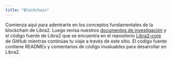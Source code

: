 ```yaml
---
title: "Blockchain"
---
```



Comienza aquí para adentrarte en los conceptos fundamentales de la blockchain de Libra2. Luego revisa nuestros [documentos de investigación](https://libra2labs.com/research) y el código fuente de Libra2 que se encuentra en el repositorio [Libra2-core](https://github.com/libra2org/libra2-core) de GitHub mientras continúas tu viaje a través de este sitio. El código fuente contiene READMEs y comentarios de código invaluables para desarrollar en Libra2.

<CardGrid>
  <LinkCard href="/es/network/blockchain/libra2-white-paper" title="Libro Blanco de Libra2" description="Explora el libro blanco fundacional de Libra2." />

  <LinkCard href="/es/network/blockchain/blockchain-deep-dive" title="Inmersión Profunda en la Blockchain de Libra2" description="Sumérgete profundamente en la mecánica y arquitectura de la blockchain de Libra2." />

  <LinkCard href="/es/network/blockchain/move" title="Move - Un Lenguaje y Runtime Web3" description="Aprende sobre Move, el lenguaje de contratos inteligentes diseñado para seguridad y verificación formal." />

  <LinkCard href="/es/network/blockchain/accounts" title="Cuentas" description="Aprende cómo funcionan las cuentas en la blockchain de Libra2." />

  <LinkCard href="/es/network/blockchain/resources" title="Recursos" description="Descubre cómo los recursos almacenan datos para contratos inteligentes en la cadena." />

  <LinkCard href="/es/network/blockchain/events" title="Eventos" description="Aprende cómo se generan y utilizan los eventos dentro de Libra2." />

  <LinkCard href="/es/network/blockchain/txns-states" title="Transacciones y Estados" description="Explora la relación entre transacciones y cambios de estado." />

  <LinkCard href="/es/network/blockchain/gas-txn-fee" title="Gas y Cargos de Transacción" description="Entiende el modelo de gas y cómo se calculan los cargos de transacción." />

  <LinkCard href="/es/network/blockchain/base-gas" title="Cálculo de Gas de Transacción" description="Aprende cómo se calculan los costos de gas para las transacciones." />

  <LinkCard href="/es/network/blockchain/blocks" title="Bloques" description="Descubre cómo Libra2 agrupa las transacciones en bloques." />

  <LinkCard href="/es/network/blockchain/staking" title="Staking" description="Aprende sobre el mecanismo de staking y sus beneficios." />

  <LinkCard href="/es/network/blockchain/governance" title="Gobernanza" description="Entiende cómo se maneja la gobernanza en la blockchain de Libra2." />
</CardGrid>
